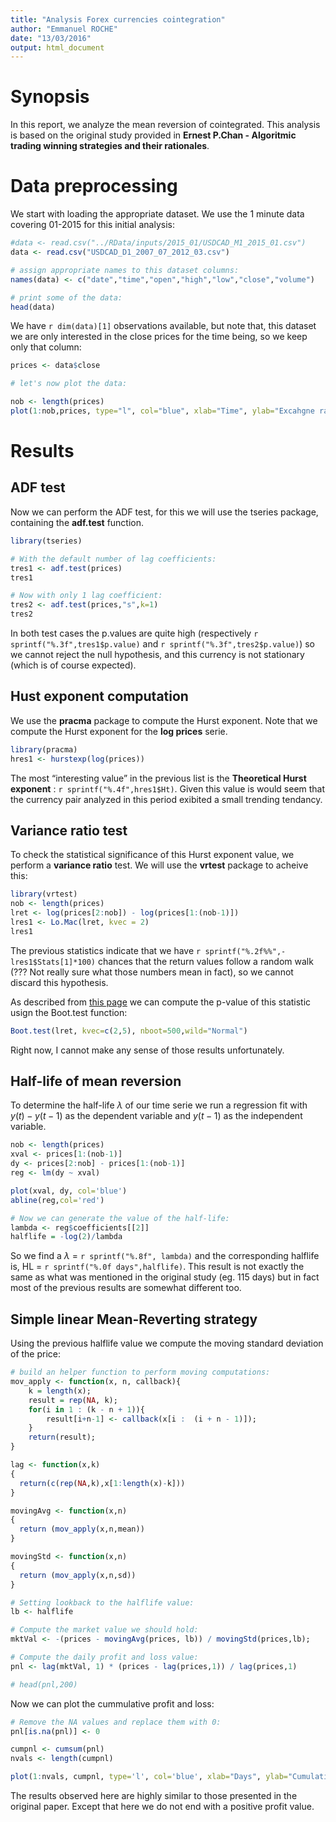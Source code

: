 ```yaml
---
title: "Analysis Forex currencies cointegration"
author: "Emmanuel ROCHE"
date: "13/03/2016"
output: html_document
---
```


# Synopsis

In this report, we analyze the mean reversion of cointegrated. This analysis is based on the original study provided in **Ernest P.Chan - Algoritmic trading winning strategies and their rationales**.


# Data preprocessing

We start with loading the appropriate dataset. We use the 1 minute data covering 01-2015 for this initial analysis:

```r
#data <- read.csv("../RData/inputs/2015_01/USDCAD_M1_2015_01.csv")
data <- read.csv("USDCAD_D1_2007_07_2012_03.csv")

# assign appropriate names to this dataset columns:
names(data) <- c("date","time","open","high","low","close","volume")

# print some of the data:
head(data)
```


We have `r dim(data)[1]` observations available, but note that, this dataset we are only interested in the close prices for the time being, so we keep only that column:

```r
prices <- data$close

# let's now plot the data:

nob <- length(prices)
plot(1:nob,prices, type="l", col="blue", xlab="Time", ylab="Excahgne rate", main="USDCAD exchange rate")

```

# Results

## ADF test

Now we can perform the ADF test, for this we will use the tseries package, containing the **adf.test** function.

```r
library(tseries)

# With the default number of lag coefficients:
tres1 <- adf.test(prices)
tres1

# Now with only 1 lag coefficient:
tres2 <- adf.test(prices,"s",k=1)
tres2
```

In both test cases the p.values are quite high (respectively `r sprintf("%.3f",tres1$p.value)` and `r sprintf("%.3f",tres2$p.value)`) so we cannot reject the null hypothesis, and this currency is not stationary (which is of course expected).

## Hust exponent computation

We use the **pracma** package to compute the Hurst exponent. Note that we compute the Hurst exponent for the **log prices** serie.

```r
library(pracma)
hres1 <- hurstexp(log(prices))
```

The most "interesting value" in the previous list is the **Theoretical Hurst exponent** : `r sprintf("%.4f",hres1$Ht)`. Given this value is would seem that the currency pair analyzed in this period exibited a small trending tendancy.


## Variance ratio test

To check the statistical significance of this Hurst exponent value, we perform a **variance ratio** test. We will use the **vrtest** package to acheive this:

```r
library(vrtest)
nob <- length(prices)
lret <- log(prices[2:nob]) - log(prices[1:(nob-1)])
lres1 <- Lo.Mac(lret, kvec = 2)
lres1
```

The previous statistics indicate that we have `r sprintf("%.2f%%",-lres1$Stats[1]*100)` chances that the return values follow a random walk (??? Not really sure what those numbers mean in fact), so we cannot discard this hypothesis.

As described from [this page](http://stackoverflow.com/questions/14186547/vrtest-package-extended-text-answers) we can compute the p-value of this statistic usign the Boot.test function:

```r
Boot.test(lret, kvec=c(2,5), nboot=500,wild="Normal")
```

Right now, I cannot make any sense of those results unfortunately.

## Half-life of mean reversion


To determine the half-life $\lambda$ of our time serie we run a regression fit with $y(t) - y(t-1)$ as the dependent variable and $y(t-1)$ as the independent variable.

```r
nob <- length(prices)
xval <- prices[1:(nob-1)] 
dy <- prices[2:nob] - prices[1:(nob-1)]
reg <- lm(dy ~ xval)

plot(xval, dy, col='blue')
abline(reg,col='red')

# Now we can generate the value of the half-life:
lambda <- reg$coefficients[[2]]
halflife = -log(2)/lambda
```

So we find a $\lambda$ = `r sprintf("%.8f", lambda)` and the corresponding halflife is, HL = `r sprintf("%.0f days",halflife)`. This result is not exactly the same as what was mentioned in the original study (eg. 115 days) but in fact most of the previous results are somewhat different too.

## Simple linear Mean-Reverting strategy

Using the previous halflife value we compute the moving standard deviation of the price:

```r
# build an helper function to perform moving computations:
mov_apply <- function(x, n, callback){
    k = length(x);
    result = rep(NA, k);
    for(i in 1 : (k - n + 1)){
        result[i+n-1] <- callback(x[i :  (i + n - 1)]);
    }    
    return(result);
}

lag <- function(x,k)
{
  return(c(rep(NA,k),x[1:length(x)-k]))
}

movingAvg <- function(x,n)
{
  return (mov_apply(x,n,mean))
}

movingStd <- function(x,n)
{
  return (mov_apply(x,n,sd))
}

# Setting lookback to the halflife value:
lb <- halflife

# Compute the market value we should hold:
mktVal <- -(prices - movingAvg(prices, lb)) / movingStd(prices,lb);

# Compute the daily profit and loss value:
pnl <- lag(mktVal, 1) * (prices - lag(prices,1)) / lag(prices,1)

# head(pnl,200)
```

Now we can plot the cummulative profit and loss:

```r

# Remove the NA values and replace them with 0:
pnl[is.na(pnl)] <- 0

cumpnl <- cumsum(pnl)
nvals <- length(cumpnl)

plot(1:nvals, cumpnl, type='l', col='blue', xlab="Days", ylab="Cumulative P&L", main="Cummulative Profit and Loss")
```


The results observed here are highly similar to those presented in the original paper. Except that here we do not end with a positive profit value.



